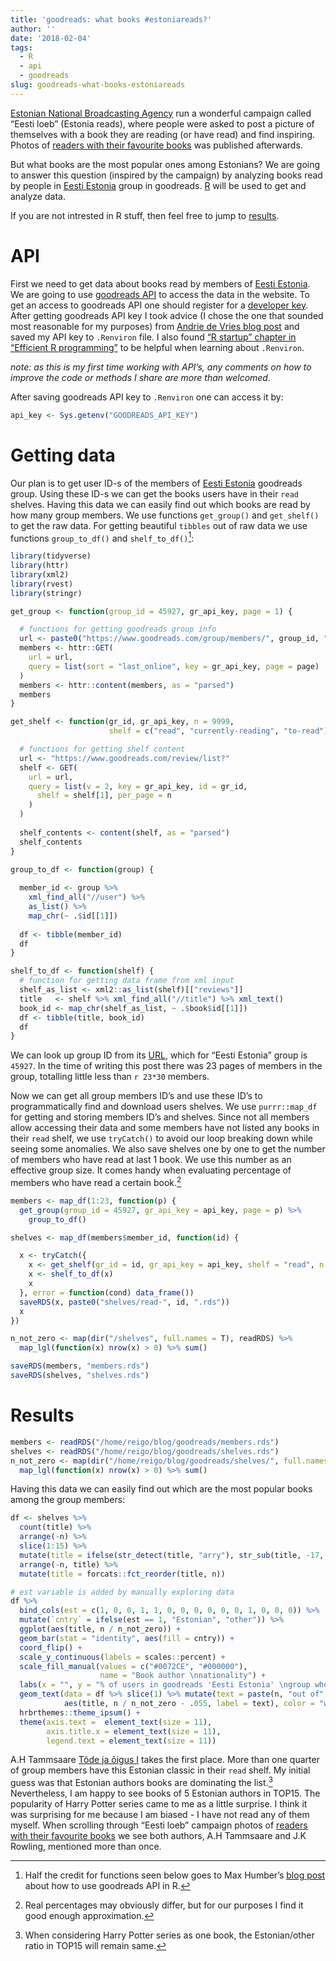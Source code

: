 ```yaml
---
title: 'goodreads: what books #estoniareads?'
author: ''
date: '2018-02-04'
tags:
  - R
  - api
  - goodreads
slug: goodreads-what-books-estoniareads
---
```


[Estonian National Broadcasting Agency](https://news.err.ee/) run a wonderful campaign called "Eesti loeb" (Estonia reads), where people were asked to post a picture of themselves with a book they are reading (or have read) and find inspiring. Photos of [readers with their favourite books](https://kultuur.err.ee/677126/fotod-lugejad-koos-oma-lemmikraamatutega) was published afterwards. 

But what books are the most popular ones among Estonians? We are going to answer this question (inspired by the campaign) by analyzing books read by people in [Eesti Estonia](https://www.goodreads.com/group/show/45927-eesti-estonia) group in goodreads. [R](https://en.wikipedia.org/wiki/R_(programming_language)) will be used to get and analyze data.

If you are not intrested in R stuff, then feel free to jump to [results](#results).

# API

First we need to get data about books read by members of [Eesti Estonia](https://www.goodreads.com/group/show/45927-eesti-estonia). We are going to use [goodreads API](https://www.goodreads.com/api) to access the data in the website. To get an access to goodreads API one should register for a [developer key](https://www.goodreads.com/api/keys). After getting goodreads API key I took advice (I chose the one that sounded most reasonable for my purposes) from [Andrie de Vries blog post](http://blog.revolutionanalytics.com/2015/11/how-to-store-and-use-authentication-details-with-r.html) and saved my API key to `.Renviron` file. I also found ["R startup" chapter in "Efficient R programming"](https://csgillespie.github.io/efficientR/r-startup.html) to be helpful when learning about `.Renviron`. 

_note: as this is my first time working with API's, any comments on how to improve the code or methods I share are more than welcomed._

After saving goodreads API key to `.Renviron` one can access it by:

```r
api_key <- Sys.getenv("GOODREADS_API_KEY")
```

# Getting data

Our plan is to get user ID-s of the members of [Eesti Estonia](https://www.goodreads.com/group/show/45927-eesti-estonia) goodreads group. Using these ID-s we can get the books users have in their `read` shelves. Having this data we can easily find out which books are read by how many group members. We use functions `get_group()` and `get_shelf()` to get the raw data. For getting beautiful `tibbles` out of raw data we use functions `group_to_df()` and `shelf_to_df()`[^1]:  

```r
library(tidyverse)
library(httr)
library(xml2)
library(rvest)
library(stringr)

get_group <- function(group_id = 45927, gr_api_key, page = 1) {

  # functions for getting goodreads group info
  url <- paste0("https://www.goodreads.com/group/members/", group_id, ".xml")
  members <- httr::GET(
    url = url, 
    query = list(sort = "last_online", key = gr_api_key, page = page)
  )
  members <- httr::content(members, as = "parsed")
  members
}

get_shelf <- function(gr_id, gr_api_key, n = 9999,
                      shelf = c("read", "currently-reading", "to-read")) {

  # functions for getting shelf content
  url <- "https://www.goodreads.com/review/list?"
  shelf <- GET(
    url = url, 
    query = list(v = 2, key = gr_api_key, id = gr_id,
      shelf = shelf[1], per_page = n
    )
  )
  
  shelf_contents <- content(shelf, as = "parsed")
  shelf_contents
}

group_to_df <- function(group) {
  
  member_id <- group %>% 
    xml_find_all("//user") %>% 
    as_list() %>% 
    map_chr(~ .$id[[1]])
  
  df <- tibble(member_id)
  df
}

shelf_to_df <- function(shelf) {
  # function for getting data frame from xml input 
  shelf_as_list <- xml2::as_list(shelf)[["reviews"]]
  title   <- shelf %>% xml_find_all("//title") %>% xml_text()
  book_id <- map_chr(shelf_as_list, ~ .$book$id[[1]])
  df <- tibble(title, book_id)
  df
}
```

We can look up  group ID from its [URL](https://www.goodreads.com/group/show/45927-eesti-estonia), which for "Eesti Estonia" group is `45927`. In the time of writing this post there was 23 pages of members in the group, totalling little less than `r 23*30` members. 

Now we can get all group members ID's and use these ID's to programmatically find and download users shelves. We use `purrr::map_df` for getting and storing members ID's and shelves. Since not all members allow accessing their data and some members have not listed any books in their `read` shelf, we use `tryCatch()` to avoid our loop breaking down while seeing some anomalies. We also save shelves one by one to get the number of members who have read at last 1 book. We use this number as an effective group size. It comes handy when evaluating percentage of members who have read a certain book.[^2]  


```r
members <- map_df(1:23, function(p) {
  get_group(group_id = 45927, gr_api_key = api_key, page = p) %>% 
    group_to_df()

shelves <- map_df(members$member_id, function(id) {

  x <- tryCatch({
    x <- get_shelf(gr_id = id, gr_api_key = api_key, shelf = "read", n = 200) 
    x <- shelf_to_df(x)
    x
  }, error = function(cond) data_frame())
  saveRDS(x, paste0("shelves/read-", id, ".rds"))
  x
})

n_not_zero <- map(dir("/shelves", full.names = T), readRDS) %>% 
  map_lgl(function(x) nrow(x) > 0) %>% sum()

saveRDS(members, "members.rds")
saveRDS(shelves, "shelves.rds")
```


# Results {#results}


```r
members <- readRDS("/home/reigo/blog/goodreads/members.rds")
shelves <- readRDS("/home/reigo/blog/goodreads/shelves.rds")
n_not_zero <- map(dir("/home/reigo/blog/goodreads/shelves/", full.names = T), readRDS) %>%
  map_lgl(function(x) nrow(x) > 0) %>% sum()
```

Having this data we can easily find out which are the most popular books among the group members:

```r
df <- shelves %>%
  count(title) %>%
  arrange(-n) %>%
  slice(1:15) %>%
  mutate(title = ifelse(str_detect(title, "arry"), str_sub(title, -17, -2), title)) %>%
  arrange(-n, title) %>%
  mutate(title = forcats::fct_reorder(title, n))

# est variable is added by manually exploring data
df %>%
  bind_cols(est = c(1, 0, 0, 1, 1, 0, 0, 0, 0, 0, 0, 1, 0, 0, 0)) %>%
  mutate(`cntry` = ifelse(est == 1, "Estonian", "other")) %>%
  ggplot(aes(title, n / n_not_zero)) +
  geom_bar(stat = "identity", aes(fill = cntry)) +
  coord_flip() +
  scale_y_continuous(labels = scales::percent) +
  scale_fill_manual(values = c("#0072CE", "#000000"),
                    name = "Book author \nnationality") +
  labs(x = "", y = "% of users in goodreads 'Eesti Estonia' \ngroup who had read the book") +
  geom_text(data = df %>% slice(1) %>% mutate(text = paste(n, "out of", n_not_zero)),
            aes(title, n / n_not_zero - .055, label = text), color = "white", size = 3) +
  hrbrthemes::theme_ipsum() +
  theme(axis.text =  element_text(size = 11),
        axis.title.x = element_text(size = 11),
        legend.text = element_text(size = 11))
```

A.H Tammsaare [Tõde ja õigus I](https://www.goodreads.com/book/show/7704481) takes the first place. More than one quarter of group members have this Estonian classic in their `read` shelf. My initial guess was that Estonian authors books are dominating the list.[^3] Nevertheless, I am happy to see books of 5 Estonian authors in TOP15. The popularity of Harry Potter series came to me as a little surprise. I think it was surprising for me because I am biased - I have not read any of them myself. When scrolling through "Eesti loeb" campaign photos of [readers with their favourite books](https://kultuur.err.ee/677126/fotod-lugejad-koos-oma-lemmikraamatutega) we see both authors, A.H Tammsaare and J.K Rowling, mentioned more than once.


[^1]: Half the credit for functions seen below goes to Max Humber's [blog post](http://maxhumber.com/goodreads-API-r) about how to use goodreads API in R.  
[^2]: Real percentages may obviously differ, but for our purposes I find it good enough approximation.
[^3]: When considering Harry Potter series as one book, the Estonian/other ratio in TOP15 will remain same. 